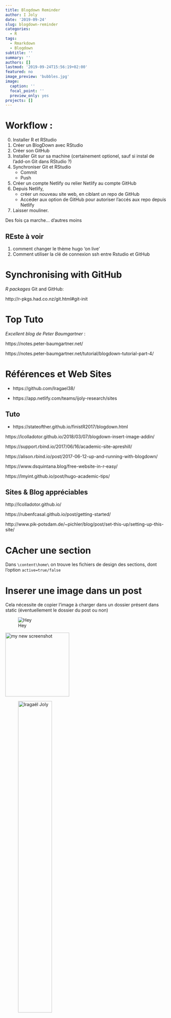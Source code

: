 ```yaml
---
title: Blogdown Reminder
author: I Joly
date: '2019-09-24'
slug: blogdown-reminder
categories:
  - R
tags:
  - Rmarkdown
  - Blogdown
subtitle: ''
summary: ''
authors: []
lastmod: '2019-09-24T15:56:19+02:00'
featured: no
image_preview: 'bubbles.jpg'
image:
  caption: ''
  focal_point: ''
  preview_only: yes
projects: []
---
```





# Workflow :

0. Installer R et RStudio
1. Créer un BlogDown avec RStudio
2. Créer son GitHub
3. Installer Git sur sa machine (certainement optionel, sauf si instal de l'add-on Git dans RStudio ?)
4. Synchroniser Git et RStudio
   + Commit
   + Push
5. Créer un compte Netlify ou relier Netlify au compte GitHub
6. Depuis Netlify, 
   + créer un nouveau site web, en ciblant un repo de GitHub
   + Accéder aux option de GitHub pour autoriser l'accés aux repo depuis Netlify
7. Laisser mouliner.

Des fois ça marche... d'autres moins

  
## REste à voir 

1. comment changer le thème hugo 'on live'
2. Comment utiliser la clé de connexion ssh entre Rstudio et GitHub



# Synchronising with GitHub

*R packages* Git and GitHub:

http://r-pkgs.had.co.nz/git.html#git-init

# Top Tuto
*Excellent blog de Peter Baumgartner* : 

https://notes.peter-baumgartner.net/

https://notes.peter-baumgartner.net/tutorial/blogdown-tutorial-part-4/


# Références et Web Sites

+ https://github.com/Iragael38/

+ https://app.netlify.com/teams/ijoly-research/sites



## Tuto

+ https://stateofther.github.io/finistR2017/blogdown.html

https://lcolladotor.github.io/2018/03/07/blogdown-insert-image-addin/

https://support.rbind.io/2017/06/16/academic-site-apreshill/

https://alison.rbind.io/post/2017-06-12-up-and-running-with-blogdown/

https://www.dsquintana.blog/free-website-in-r-easy/

https://lmyint.github.io/post/hugo-academic-tips/

## Sites & Blog appréciables

http://lcolladotor.github.io/

https://rubenfcasal.github.io/post/getting-started/

http://www.pik-potsdam.de/~pichler/blog/post/set-this-up/setting-up-this-site/


# CAcher une section

Dans `\content\home\` on trouve les fichiers de design des sections, dont l'option `active=true/false`

# Inserer une image dans un post

Cela nécessite de copier l'image à charger dans un dossier présent dans static (éventuellement le dossier du post ou non)

![Hey](/Resume/Resume_files/header_ECUREUIL_8563bfcd1b052ba889107feeaee32b8e.jpg)

<img alt = 'my new screenshot' width='200' src='/Resume/Resume_files/header_ECUREUIL_8563bfcd1b052ba889107feeaee32b8e.jpg' />

![Iragaël Joly](/Resume/Resume_files/header_ECUREUIL_8563bfcd1b052ba889107feeaee32b8e.jpg){width=50%}
